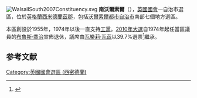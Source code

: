 [[File:WalsallSouth2007Constituency.svg|right]]
'''南沃爾索爾'''（{{lang-en|Walsall South}}），[[英國|英國]][[英國國會|國會]]一自治市選區，位於[[英格蘭|英格蘭]][[西米德蘭茲郡|西米德蘭茲郡]]，包括[[沃爾索爾都市自治市|沃爾索爾都市自治市]]南部七個地方選區。

本區創設於1955年，1974年以後一直支持[[工黨_(英國)|工黨]]。[[2010年英國大選|2010年大選]]自1974年起任當區議員的[[布魯斯·喬治|布魯斯·喬治]]宣佈退休，議席由[[瓦樂莉·瓦茲|瓦樂莉·瓦茲]]以39.7%選票<ref name="2010election">{{cite news
|publisher=[[英國廣播公司|英國廣播公司]]
|date=2010年5月7日
|title=Election 2010/Constituency/Walsall South
|url=http://news.bbc.co.uk/2/shared/election2010/results/constituency/e87.stm
|accessdate=2010年10月23日
|archive-date=2020年7月27日
|archive-url=https://web.archive.org/web/20200727161650/http://news.bbc.co.uk/2/shared/election2010/results/constituency/e87.stm
|dead-url=no
}}</ref>繼承。

==参考文献==
<div class="references-small">
<references></references>
</div>

{{DEFAULTSORT:Walsall South (UK Parliament constituency)}}
[[Category:英國國會選區_(西密德蘭)|Category:英國國會選區 (西密德蘭)]]